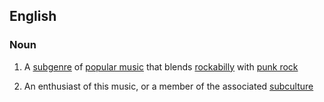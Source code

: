 ==English==

===Noun===
{{wikipedia}}
{{en-noun|-}}

# {{context|music|lang=en}} A [[subgenre]] of [[popular music]] that blends [[rockabilly]] with [[punk rock]]
# An enthusiast of this music, or a member of the associated [[subculture]]